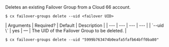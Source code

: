 Deletes an existing Failover Group from a Cloud 66 account.

<Tabs >
<Tab label="Usage">

```shell
$ cx failover-groups delete --uid <failover UID>
```
</Tab>
    
<Tab label="arguments">
| Arguments | Required? | Default | Description |
| --- | --- | --- | --- |
| `--uid \<failover UID\>` | yes | — | The UID of the Failover Group to be deleted. |

</Tab>
<Tab label="examples">

```shell
$ cx failover-groups delete --uid "5999b763474b0eafa5fafb64bff0ba80"
```

</Tab>
</Tabs>